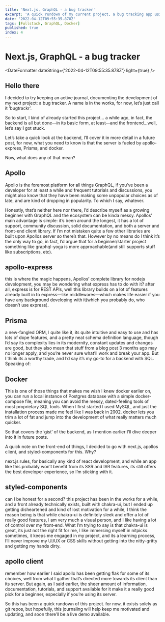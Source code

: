 ```yaml
---
title: 'Next.js, GraphQL - a bug tracker'
excerpt: 'A quick rundown of my current project, a bug tracking app using graphql'
date: '2022-04-12T09:55:35.878Z'
tags: [Fullstack, GraphQL, Docker]
published: true
index: 4
---
```


# Next.js, GraphQL - a bug tracker

<DateFormatter dateString={'2022-04-12T09:55:35.878Z'} light={true} />

<Article>

## Hello there

I decided to try keeping an active journal, documenting the development of my next project: a bug tracker. A name is in the works, for now, let’s just call it ‘bugtrackr’.

So to start, I kind of already started this project... a while ago, in fact, the backend is all but done—in its basic form, at least—and the frontend...well, let’s say I got stuck.

Let’s take a quick look at the backend, I’ll cover it in more detail in a future post, for now, what you need to know is that the server is fueled by apollo-express, Prisma, and docker.

Now, what does any of that mean?

## Apollo

Apollo is the foremost platform for all things GraphQL, if you’ve been a developer for at least a while and frequent tutorials and discussions, you might also know that they have been making some unpopular choices as of late, and are kind of dropping in popularity. To which I say, whatever.

Honestly, that’s neither here nor there, I’d describe myself as a growing beginner with GraphQL and the ecosystem can be kinda messy. Apollos’ main advantage is simple: it’s been around the longest, it has a lot of support, community discussion, solid documentation, and both a server and front-end client library. If I’m not mistaken quite a few other libraries are built upon Apollos server so there’s that. However by no means do I think it’s the only way to go, in fact, I’d argue that for a beginner/starter project something like graphql-yoga is more approachable(and still supports stuff like subscriptions, etc).

## apollo-express

this is where the magic happens, Apollos’ complete library for nodejs development, you may be wondering what express has to do with it? after all, express is for REST APIs, well this library builds on a lot of features already built in to express—like middlewares—which makes life easier if you have any background developing with it(which you probably do, who doesn’t use express).

## Prisma

a new-fangled ORM, I quite like it, its quite intuitive and easy to use and has lots of dope features, and a pretty neat schema definition language, though I’d say its complexity lies in its modernity, constant updates and changes are good, but they also mean that stuff from a blog post 3 months ago may no longer apply, and you’re never sure what’ll work and break your app. But I think its a worthy trade, and I’d say it’s my go-to for a backend with SQL. Speaking of:

## Docker

This is one of those things that makes me wish I knew docker earlier on, you can run a local instance of Postgres database with a simple docker-compose file, meaning you can avoid the messy, dated-feeling tools of most proprietary SQL tools. When I first started I used MySQL, and just the installation process made me feel like I was back in 2002. docker lets you trim a lot of fat and jump into the development of what really matters much quicker.

So that covers the ‘gist’ of the backend, as I mention earlier I’ll dive deeper into it in future posts.

A quick note on the front-end of things, I decided to go with next.js, apollos client, and styled-components for this. Why?

next.js rules, for basically any kind of react development, and while an app like this probably won’t benefit from its SSR and ISR features, its still offers the best developer experience, so I’m sticking with it.

## styled-components

can I be honest for a second? this project has been in the works for a while, and a front already technically exists, built with chakra-ui, but I ended up getting disheartened and kind of lost motivation for a while, I think the reason being is that while chakra-ui is definitely sleek and offer a lot of really good features, I am very much a visual person, and I like having a lot of control over my front-end. What I’m trying to say is that chakra-ui is great, its just not the right fit for me, I like immersing myself in nitpicks sometimes, it keeps me engaged in my project, and its a learning process, I’ll never improve my UI/UX or CSS skills without getting into the nitty-gritty and getting my hands dirty.

## apollo client

remember how earlier I said apollo has been getting flak for some of its choices, well from what I gather that’s directed more towards its client than its server. But again, as I said earlier, the sheer amount of information, documentation, tutorials, and support available for it make it a really good pick for a beginner, especially if you’re using its server.

So this has been a quick rundown of this project. for now, it exists solely as git repos, but hopefully, this journaling will help keep me motivated and updating, and soon there’ll be a live demo available.

</Article>
